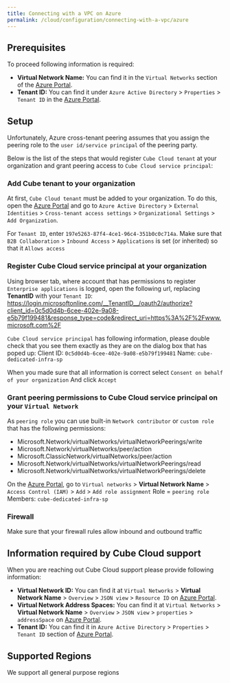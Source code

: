```yaml
---
title: Connecting with a VPC on Azure
permalink: /cloud/configuration/connecting-with-a-vpc/azure
---
```


## Prerequisites

To proceed following information is required:

- **Virtual Network Name:** You can find it in the `Virtual Networks` section of
  the [Azure Portal][azure-console].
- **Tenant ID:** You can find it under `Azure Active Directory` > `Properties` >
  `Tenant ID` in the [Azure Portal][azure-console].

## Setup

Unfortunately, Azure cross-tenant peering assumes that you assign the peering role to
the `user id/service principal` of the peering party.

Below is the list of the steps that would register `Cube Cloud tenant` at your organization and grant peering access to `Cube Cloud service principal`:

### Add Cube tenant to your organization

At first, `Cube Cloud tenant` must be added to your organization. To do this,
open the [Azure Portal][azure-console] and go to `Azure Active Directory` > `External
Identities` > `Cross-tenant access settings` > `Organizational Settings` > `Add
Organization`.

For `Tenant ID`, enter `197e5263-87f4-4ce1-96c4-351b0c0c714a`. Make sure that
`B2B Collaboration` > `Inbound Access` > `Applications` is set (or inherited) so
that it `Allows access`

### Register Cube Cloud service principal at your organization

Using browser tab, where account that has permissions to register
`Enterprise applications` is logged, open the following url, replacing **__TenantID__** with your `Tenant ID`:
https://login.microsoftonline.com/__TenantID__/oauth2/authorize?client_id=0c5d0d4b-6cee-402e-9a08-e5b79f199481&response_type=code&redirect_uri=https%3A%2F%2Fwww.microsoft.com%2F

`Cube Cloud service principal` has following information, please double check that you see them exactly as they are on the dialog box that has poped up:
Client ID: `0c5d0d4b-6cee-402e-9a08-e5b79f199481`
Name: `cube-dedicated-infra-sp`

When you made sure that all information is correct select `Consent on behalf of your organization` And click `Accept`

### Grant peering permissions to Cube Cloud service principal on your `Virtual Network`

As `peering role` you can use built-in `Network contributor` or `custom role` that has the following permissions:

- Microsoft.Network/virtualNetworks/virtualNetworkPeerings/write
- Microsoft.Network/virtualNetworks/peer/action
- Microsoft.ClassicNetwork/virtualNetworks/peer/action
- Microsoft.Network/virtualNetworks/virtualNetworkPeerings/read
- Microsoft.Network/virtualNetworks/virtualNetworkPeerings/delete

On the [Azure Portal][azure-console], go to `Virtual networks` > **Virtual
Network Name** > `Access Control (IAM)` > `Add` > `Add role assignment` Role =
`peering role` Members: `cube-dedicated-infra-sp`

### Firewall

Make sure that your firewall rules allow inbound and outbound traffic

## Information required by Cube Cloud support

When you are reaching out Cube Cloud support please provide following
information:

- **Virtual Network ID:** You can find it at `Virtual Networks` > **Virtual
  Network Name** > `Overview` > `JSON view` > `Resource ID` on [Azure
  Portal][azure-console].
- **Virtual Network Address Spaces:** You can find it at `Virtual Networks` >
  **Virtual Network Name** > `Overview` > `JSON view` > `properties` >
  `addressSpace` on [Azure Portal][azure-console].
- **Tenant ID:** You can find it in `Azure Active Directory` > `Properties` >
  `Tenant ID` section of [Azure Portal][azure-console].

## Supported Regions

We support all general purpose regions

[azure-console]: https://portal.azure.com
